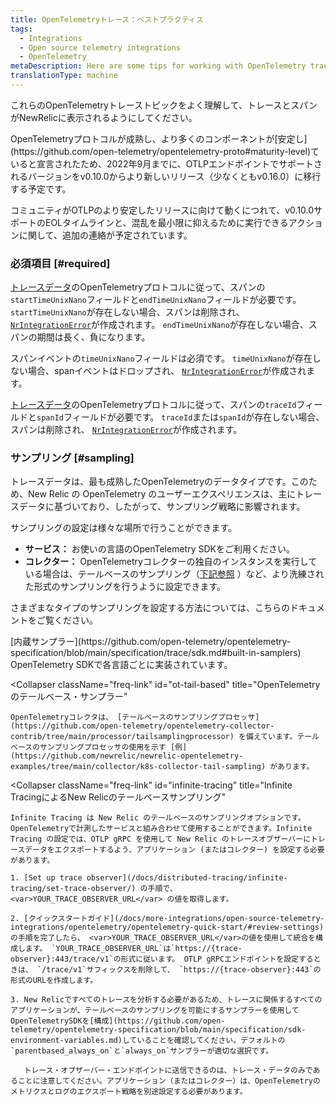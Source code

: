 ```yaml
---
title: OpenTelemetryトレース：ベストプラクティス
tags:
  - Integrations
  - Open source telemetry integrations
  - OpenTelemetry
metaDescription: Here are some tips for working with OpenTelemetry traces and New Relic.
translationType: machine
---
```


これらのOpenTelemetryトレーストピックをよく理解して、トレースとスパンがNewRelicに表示されるようにしてください。

<Callout variant="important">
  OpenTelemetryプロトコルが成熟し、より多くのコンポーネントが[安定し](https://github.com/open-telemetry/opentelemetry-proto#maturity-level)ていると宣言されたため、2022年9月までに、OTLPエンドポイントでサポートされるバージョンをv0.10.0からより新しいリリース（少なくともv0.16.0）に移行する予定です。

  コミュニティがOTLPのより安定したリリースに向けて動くにつれて、v0.10.0サポートのEOLタイムラインと、混乱を最小限に抑えるために実行できるアクションに関して、追加の連絡が予定されています。
</Callout>

### 必須項目 [#required]

[トレースデータ](https://github.com/open-telemetry/opentelemetry-proto/blob/74e38fb4882dd500d77b757d44e97de296c65b05/opentelemetry/proto/trace/v1/trace.proto#L145-L159)のOpenTelemetryプロトコルに従って、スパンの`startTimeUnixNano`フィールドと`endTimeUnixNano`フィールドが必要です。 `startTimeUnixNano`が存在しない場合、スパンは削除され、 [`NrIntegrationError`](/docs/telemetry-data-platform/manage-data/nrintegrationerror/)が作成されます。 `endTimeUnixNano`が存在しない場合、スパンの期間は長く、負になります。

スパンイベントの`timeUnixNano`フィールドは必須です。 `timeUnixNano`が存在しない場合、spanイベントはドロップされ、 [`NrIntegrationError`](/docs/telemetry-data-platform/manage-data/nrintegrationerror/)が作成されます。

[トレースデータ](https://github.com/open-telemetry/opentelemetry-proto/blob/74e38fb4882dd500d77b757d44e97de296c65b05/opentelemetry/proto/trace/v1/trace.proto#L73-L84)のOpenTelemetryプロトコルに従って、スパンの`traceId`フィールドと`spanId`フィールドが必要です。 `traceId`または`spanId`が存在しない場合、スパンは削除され、 [`NrIntegrationError`](/docs/telemetry-data-platform/manage-data/nrintegrationerror/)が作成されます。

### サンプリング [#sampling]

トレースデータは、最も成熟したOpenTelemetryのデータタイプです。このため、New Relic の OpenTelemetry のユーザーエクスペリエンスは、主にトレースデータに基づいており、したがって、サンプリング戦略に影響されます。

サンプリングの設定は様々な場所で行うことができます。

* **サービス：** お使いの言語のOpenTelemetry SDKをご利用ください。
* **コレクター：** OpenTelemetryコレクターの独自のインスタンスを実行している場合は、テールベースのサンプリング（[下記参照](#infinite-tracing) ）など、より洗練された形式のサンプリングを行うように設定できます。

さまざまなタイプのサンプリングを設定する方法については、こちらのドキュメントをご覧ください。

<CollapserGroup>
  <Collapser
    className="freq-link"
    id="built-in"
    title="OpenTelemetry内蔵サンプラー"
  >
    [内蔵サンプラー](https://github.com/open-telemetry/opentelemetry-specification/blob/main/specification/trace/sdk.md#built-in-samplers) OpenTelemetry SDKで各言語ごとに実装されています。
  </Collapser>

  <Collapser
    className="freq-link"
    id="ot-tail-based"
    title="OpenTelemetryのテールベース・サンプラー"
  >
    OpenTelemetryコレクタは、 [テールベースのサンプリングプロセッサ](https://github.com/open-telemetry/opentelemetry-collector-contrib/tree/main/processor/tailsamplingprocessor) を備えています。テールベースのサンプリングプロセッサの使用を示す [例](https://github.com/newrelic/newrelic-opentelemetry-examples/tree/main/collector/k8s-collector-tail-sampling) があります。
  </Collapser>

  <Collapser
    className="freq-link"
    id="infinite-tracing"
    title="Infinite TracingによるNew Relicのテールベースサンプリング"
  >
    Infinite Tracing は New Relic のテールベースのサンプリングオプションです。OpenTelemetryで計測したサービスと組み合わせて使用することができます。Infinite Tracing の設定では、OTLP gRPC を使用して New Relic のトレースオブザーバーにトレースデータをエクスポートするよう、アプリケーション (またはコレクター) を設定する必要があります。

    1. [Set up trace observer](/docs/distributed-tracing/infinite-tracing/set-trace-observer/) の手順で、 <var>YOUR_TRACE_OBSERVER_URL</var> の値を取得します。

    2. [クイックスタートガイド](/docs/more-integrations/open-source-telemetry-integrations/opentelemetry/opentelemetry-quick-start/#review-settings)の手順を完了したら、 <var>YOUR_TRACE_OBSERVER_URL</var>の値を使用して統合を構成します。 `YOUR_TRACE_OBSERVER_URL`は`https://{trace-observer}:443/trace/v1`の形式に従います。 OTLP gRPCエンドポイントを設定するときは、 `/trace/v1`サフィックスを削除して、 `https://{trace-observer}:443`の形式のURLを作成します。

    3. New Relicですべてのトレースを分析する必要があるため、トレースに関係するすべてのアプリケーションが、テールベースのサンプリングを可能にするサンプラーを使用してOpenTelemetrySDKを[構成](https://github.com/open-telemetry/opentelemetry-specification/blob/main/specification/sdk-environment-variables.md)していることを確認してください。デフォルトの`parentbased_always_on`と`always_on`サンプラーが適切な選択です。

       トレース・オブザーバー・エンドポイントに送信できるのは、トレース・データのみであることに注意してください。アプリケーション（またはコレクター）は、OpenTelemetryのメトリクスとログのエクスポート戦略を別途設定する必要があります。
  </Collapser>
</CollapserGroup>